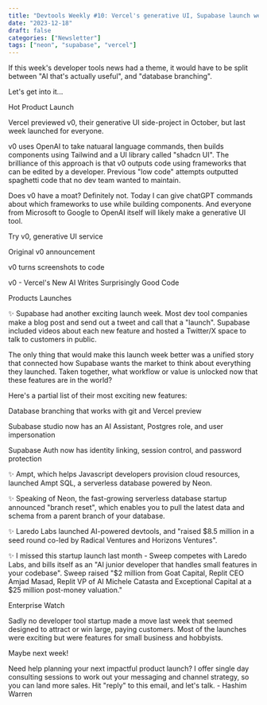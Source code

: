 ```yaml
---
title: "Devtools Weekly #10: Vercel's generative UI, Supabase launch week, new AI devtool startups"
date: "2023-12-18"
draft: false
categories: ["Newsletter"]
tags: ["neon", "supabase", "vercel"]
---
```


If this week's developer tools news had a theme, it would have to be split between "AI that's actually useful", and "database branching". 



Let's get into it... 



Hot Product Launch



Vercel previewed v0, their generative UI side-project in October, but last week launched for everyone.



v0 uses OpenAI to take natuaral language commands, then builds components using Tailwind and a UI library called "shadcn UI". The brilliance of this approach is that v0 outputs code using frameworks that can be edited by a developer. Previous "low code" attempts outputted spaghetti code that no dev team wanted to maintain.



Does v0 have a moat? Definitely not. Today I can give chatGPT commands about which frameworks to use while building components. And everyone from Microsoft to Google to OpenAI itself will likely make a generative UI tool. 








Try v0, generative UI service



Original v0 announcement



v0 turns screenshots to code



v0 - Vercel's New AI Writes Surprisingly Good Code








Products Launches



✨ Supabase had another exciting launch week. Most dev tool companies make a blog post and send out a tweet and call that a "launch". Supabase included videos about each new feature and hosted a Twitter/X space to talk to customers in public.



The only thing that would make this launch week better was a unified story that connected how Supabase wants the market to think about everything they launched. Taken together, what workflow or value is unlocked now that these features are in the world?



Here's a partial list of their most exciting new features:




Database branching that works with git and Vercel preview



Subabase studio now has an AI Assistant, Postgres role, and user impersonation 



Supabase Auth now has identity linking, session control, and password protection




✨ Ampt, which helps Javascript developers provision cloud resources, launched Ampt SQL, a serverless database powered by Neon.



✨ Speaking of Neon, the fast-growing serverless database startup announced "branch reset", which enables you to pull the latest data and schema from a parent branch of your database.



✨ Laredo Labs launched AI-powered devtools, and "raised $8.5 million in a seed round co-led by Radical Ventures and Horizons Ventures".



✨ I missed this startup launch last month - Sweep competes with Laredo Labs, and bills itself as an "AI junior developer that handles small features in your codebase". Sweep raised "$2 million from Goat Capital, Replit CEO Amjad Masad, Replit VP of AI Michele Catasta and Exceptional Capital at a $25 million post-money valuation."



Enterprise Watch



Sadly no developer tool startup made a move last week that seemed designed to attract or win large, paying customers. Most of the launches were exciting but were features for small business and hobbyists. 



Maybe next week!







Need help planning your next impactful product launch? I offer single day consulting sessions to work out your messaging and channel strategy, so you can land more sales. Hit "reply" to this email, and let's talk. - Hashim Warren